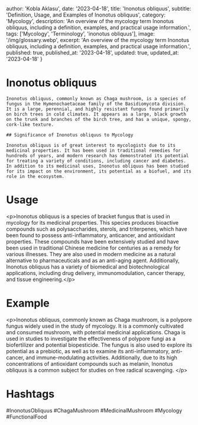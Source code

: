 
  author: 'Kobla Aklasu',
  date: '2023-04-18',
  title: 'Inonotus obliquus',
  subtitle: 'Definition, Usage, and Examples of Inonotus obliquus',
  category: 'Mycology',
  description: 'An overview of the mycology term Inonotus obliquus, including a definition, examples, and practical usage information.',
  tags: ['Mycology', 'Terminology', 'inonotus obliquus'],
  image: '/img/glossary.webp',
  excerpt: 'An overview of the mycology term Inonotus obliquus, including a definition, examples, and practical usage information.',
  published: true,
  published_at: '2023-04-18',
  updated: true,
  updated_at: '2023-04-18'
}




# Inonotus obliquus
    
    Inonotus obliquus, commonly known as Chaga mushroom, is a species of fungus in the Hymenochaetaceae family of the Basidiomycota division. It is a large, perennial, and highly resistant fungus found primarily on birch trees in cold climates. It appears as a large, black growth on the trunk and branches of the birch tree, and has a unique, spongy, cork-like texture.
    
    ## Significance of Inonotus obliquus to Mycology
    
    Inonotus obliquus is of great interest to mycologists due to its medicinal properties. It has been used in traditional remedies for hundreds of years, and modern research has demonstrated its potential for treating a variety of conditions, including cancer and diabetes. In addition to its medicinal uses, Inonotus obliquus has been studied for its impact on the environment, its potential as a biofuel, and its role in the ecosystem.

# Usage

&lt;p&gt;Inonotus obliquus is a species of bracket fungus that is used in mycology for its medicinal properties. This species produces bioactive compounds such as polysaccharides, sterols, and triterpenes, which have been found to possess anti-inflammatory, anticancer, and antioxidant properties. These compounds have been extensively studied and have been used in traditional Chinese medicine for centuries as a remedy for various illnesses. They are also used in modern medicine as a natural alternative to pharmaceuticals and as an anti-aging agent. Additionally, Inonotus obliquus has a variety of biomedical and biotechnological applications, including drug delivery, immunomodulation, cancer therapy, and tissue engineering.&lt;/p&gt;

# Example

&lt;p&gt;Inonotus obliquus, commonly known as Chaga mushroom, is a polypore fungus widely used in the study of mycology. It is a commonly cultivated and consumed mushroom, with potential medicinal applications. Chaga is used in studies to investigate the effectiveness of polypore fungi as a biofertilizer and potential biopesticide. The fungus is also used to explore its potential as a prebiotic, as well as to examine its anti-inflammatory, anti-cancer, and immune-modulating activities. Additionally, due to its high concentrations of antioxidant compounds such as melanin, Inonotus obliquus is a common subject for studies on free radical scavenging. &lt;/p&gt;

# Hashtags

#InonotusObliquus #ChagaMushroom #MedicinalMushroom #Mycology #FunctionalFood

